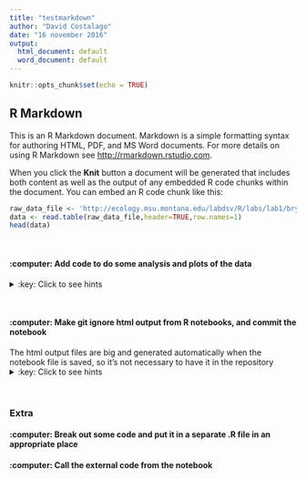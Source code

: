```yaml
---
title: "testmarkdown"
author: "David Costalago"
date: "16 november 2016"
output:
  html_document: default
  word_document: default
---
```


```r
knitr::opts_chunk$set(echo = TRUE)
```

## R Markdown

This is an R Markdown document. Markdown is a simple formatting syntax for authoring HTML, PDF, and MS Word documents. For more details on using R Markdown see <http://rmarkdown.rstudio.com>.

When you click the **Knit** button a document will be generated that includes both content as well as the output of any embedded R code chunks within the document. You can embed an R code chunk like this:

```r
raw_data_file <- 'http://ecology.msu.montana.edu/labdsv/R/labs/lab1/bryceveg.R' # relative to where the .Rmd file is!
data <- read.table(raw_data_file,header=TRUE,row.names=1)
head(data)
```
</details>
<br />

#### :computer: Add code to do some analysis and plots of the data
<details markdown="1">
<summary>:key: Click to see hints</summary>
* Insert chunks with some relevant code, e.g.:

## Including Plots

You can also embed plots, for example:

```r
# to get number of presences for each species.
# Note that the first part of the function
# call (veg>0) evaluates to TRUE/FALSE or 1/0),
# and it is the sum of ones and zeros that
# gets calculated.
#spc_pres<-apply(veg>0,2,sum)

# to see a plot of the cumulative empirical density
# function (CEDF) for species presences
plot(data$taroff)
```


* _Example code taken from [http://ecology.msu.montana.edu/labdsv/R/labs/lab1/lab1.html#Introduction](http://ecology.msu.montana.edu/labdsv/R/labs/lab1/lab1.html#Introduction)_
</details>
<br />

#### :computer: Make git ignore html output from R notebooks, and commit the notebook
The html output files are big and generated automatically when the notebook file is saved, so it's not necessary to have it in the repository
<details markdown="1">
<summary>:key: Click to see hints</summary>
* Add `*.nb.html` to .gitignore
* Decide if you want to add and commit the dataset file to the repository, or not
* Commit and push
* _You might have noticed that there is support for git in RStudio – check this out and play around with it_
</details>
<br />


### Extra

#### :computer: Break out some code and put it in a separate .R file in an appropriate place

#### :computer: Call the external code from the notebook
